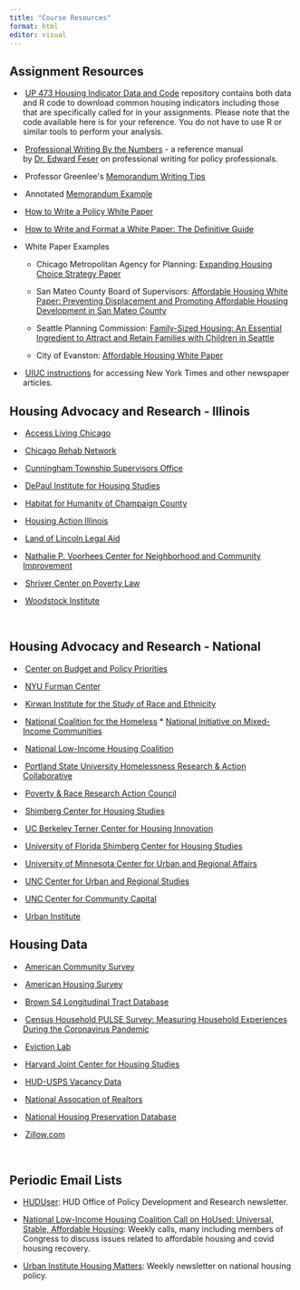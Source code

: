 ```yaml
---
title: "Course Resources"
format: html
editor: visual
---
```


## Assignment Resources

-    [UP 473 Housing Indicator Data and Code](https://github.com/agreen4/UP-473-S22-Code) repository contains both data and R code to download common housing indicators including those that are specifically called for in your assignments. Please note that the code available here is for your reference. You do not have to use R or similar tools to perform your analysis.

-    [Professional Writing By the Numbers](https://uofi.box.com/s/8sd9ievwu7gumwg5co5eqy9ebrj3k4vg) - a reference manual by [Dr. Edward Feser](https://leadership.oregonstate.edu/provost/about/provost-edward-feser) on professional writing for policy professionals.

-    Professor Greenlee\'s [Memorandum Writing Tips](https://uofi.box.com/s/50nw1lyan59mbkji1wfqpm8fv3uei1w1)

-    Annotated [Memorandum Example](https://uofi.box.com/s/9ns3krmvac54qxtmjtswhvx29l9rx5a7)

-    [How to Write a Policy White Paper](https://uofi.box.com/s/6himjv9jps7anh6j4p3bwvkrlznagc31)

-    [How to Write and Format a White Paper: The Definitive Guide](https://uofi.box.com/s/1ic054dyvhjrk5m21qtditqbe6dpxi2e)

-    White Paper Examples

    -   Chicago Metropolitan Agency for Planning: [Expanding Housing Choice Strategy Paper](https://uofi.box.com/s/b39c61z2803bgs25zlbqbmma3hzgknch)

    -   San Mateo County Board of Supervisors: [Affordable Housing White Paper: Preventing Displacement and Promoting Affordable Housing Development in San Mateo County](https://uofi.box.com/s/ks0nzi8k050pyzf1oo4wkrro297t4gx2)

    -   Seattle Planning Commission: [Family-Sized Housing: An Essential Ingredient to Attract and Retain Families with Children in Seattle](https://uofi.box.com/s/rpn4swv9bye89212gdprldq91iqi4xjy)

    -   City of Evanston: [Affordable Housing White Paper](https://uofi.box.com/s/vc6xu00rmdwxb4xapxhd3nq5w9rrd85p)

-    [UIUC instructions](https://faq.library.illinois.edu/faq/151721) for accessing New York Times and other newspaper articles.

## Housing Advocacy and Research - Illinois

-    [Access Living Chicago](https://www.accessliving.org/)

-    [Chicago Rehab Network](https://www.chicagorehab.org/)

-    [Cunningham Township Supervisors Office](https://www.toi.org/township/champaign-county-cunningham-township/)

-    [DePaul Institute for Housing Studies](https://www.housingstudies.org/)

-    [Habitat for Humanity of Champaign County](https://cuhabitat.org/)

-    [Housing Action Illinois](https://housingactionil.org/)

-    [Land of Lincoln Legal Aid](https://lincolnlegal.org/)

-    [Nathalie P. Voorhees Center for Neighborhood and Community Improvement](https://voorheescenter.uic.edu/)

-    [Shriver Center on Poverty Law](https://www.povertylaw.org/)

-    [Woodstock Institute](https://woodstockinst.org/)

\

## Housing Advocacy and Research - National

-    [Center on Budget and Policy Priorities](https://www.cbpp.org/)

-    [NYU Furman Center](https://furmancenter.org/)

-    [Kirwan Institute for the Study of Race and Ethnicity](https://kirwaninstitute.osu.edu/)

-    [National Coalition for the Homeless](https://nationalhomeless.org/) \* [National Initiative on Mixed-Income Communities](https://case.edu/socialwork/nimc/)

-    [National Low-Income Housing Coalition](https://nlihc.org/)

-    [Portland State University Homelessness Research & Action Collaborative](https://www.pdx.edu/homelessness/)

-    [Poverty & Race Research Action Council](https://www.prrac.org/)

-    [Shimberg Center for Housing Studies](http://www.shimberg.ufl.edu/)

-    [UC Berkeley Terner Center for Housing Innovation](https://ternercenter.berkeley.edu/)

-    [University of Florida Shimberg Center for Housing Studies](http://www.shimberg.ufl.edu/)

-    [University of Minnesota Center for Urban and Regional Affairs](https://www.cura.umn.edu/)

-    [UNC Center for Urban and Regional Studies](https://curs.unc.edu/)

-    [UNC Center for Community Capital](https://communitycapital.unc.edu/)

-    [Urban Institute](https://www.urban.org/research-area/housing-and-housing-finance)

## Housing Data

-    [American Community Survey](https://www.census.gov/programs-surveys/acs/data.html)

-    [American Housing Survey](https://www.census.gov/programs-surveys/ahs.html)

-    [Brown S4 Longitudinal Tract Database](https://s4.ad.brown.edu/projects/diversity/Researcher/LTBDDload/Default.aspx)

-    [Census Household PULSE Survey: Measuring Household Experiences During the Coronavirus Pandemic](https://www.census.gov/data/experimental-data-products/household-pulse-survey.html)

-    [Eviction Lab](https://evictionlab.org/)

-    [Harvard Joint Center for Housing Studies](https://www.jchs.harvard.edu/)

-    [HUD-USPS Vacancy Data](https://www.huduser.gov/portal/datasets/usps.html)

-    [National Assocation of Realtors](https://www.nar.realtor/research-and-statistics)

-    [National Housing Preservation Database](https://preservationdatabase.org/)

-    [Zillow.com](https://www.zillow.com/research/)

\

## Periodic Email Lists

-   [HUDUser](https://www.huduser.gov/portal/subscribe/subscribe.html): HUD Office of Policy Development and Research newsletter.

-   [National Low-Income Housing Coalition Call on HoUsed: Universal, Stable, Affordable Housing](https://nlihc.org/covid-19-working-groupcalls): Weekly calls, many including members of Congress to discuss issues related to affordable housing and covid housing recovery.

-   [Urban Institute Housing Matters](https://www.tfaforms.com/4644066?tfa_1927=HM): Weekly newsletter on national housing policy.

